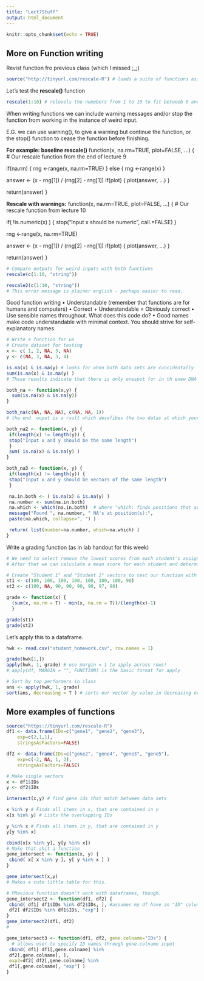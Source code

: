 ```yaml
---
title: "Lect7Stuff"
output: html_document
---
```


```r
knitr::opts_chunk$set(echo = TRUE)
```
## More on Function writing

Revist function fro previous class (which I missed ;_;)

```r
source("http://tinyurl.com/rescale-R") # loads a suite of functions associated with "Rescale", from the internets
```

Let's test the **rescale()** function

```r
rescale(1:10) # relevels the numebers from 1 to 10 to fit betweeb 0 and 1. 
```

When writing functions we can include warning messages and/or stop the function from working in the instance of weird input.

E.G. we can use warning(), to give a warning but continue the function, or the stop() function to cease the function before finishing. 

**For example: baseline rescale()**
function(x, na.rm=TRUE, plot=FALSE, ...) {
  # Our rescale function from the end of lecture 9

  if(na.rm) {
    rng <-range(x, na.rm=TRUE)
  } else {
    rng <-range(x)
  }

  answer <- (x - rng[1]) / (rng[2] - rng[1])
  if(plot) { 
    plot(answer, ...) 
  }

  return(answer)
}

**Rescale with warnings:**
function(x, na.rm=TRUE, plot=FALSE, ...) {
  # Our rescale function from lecture 10

  if( !is.numeric(x) ) {
    stop("Input x should be numeric", call.=FALSE)
  }
  
  rng <-range(x, na.rm=TRUE)

  answer <- (x - rng[1]) / (rng[2] - rng[1])
  if(plot) { 
    plot(answer, ...) 
  }

  return(answer)
}
```r
# Compare outputs for weird inputs with both functions
rescale(c(1:10, "string"))

```
```r
rescale2(c(1:10, "string"))
# This error message is plainer english - perhaps easier to read.
```

Good function writing
• Understandable (remember that functions are for humans
and computers)
• Correct + Understandable = Obviously correct
• Use sensible names throughout. What does this code do?
• Good names make code understandable with minimal
context. You should strive for self-explanatory names

```r
# Write a function for us
# Create dataset for testing
x <- c( 1, 2, NA, 3, NA) 
y <- c(NA, 3, NA, 3, 4)

```

```r
is.na(x) & is.na(y) # looks for when both data sets are cuncidentally
sum(is.na(x) & is.na(y) )
# These results indicate that there is only onespot for in th enew DNA where thei;r seuquences are the same.
```


```r

both_na <- function(x,y) {
  sum(is.na(x) & is.na(y))
}
```

```r
both_na(c(NA, NA, NA), c(NA, NA, 1))
# the end  ouput is a rsult which desxfibes the two datas at which your views on both platforms are the same. 
```

```r
both_na2 <- function(x, y) {
 if(length(x) != length(y)) {
 stop("Input x and y should be the same length")
 }
 sum( is.na(x) & is.na(y) )
}
```



```r
both_na3 <- function(x, y) {
 if(length(x) != length(y)) {
 stop("Input x and y should be vectors of the same length")
 }

 na.in.both <- ( is.na(x) & is.na(y) )
 na.number <- sum(na.in.both)
 na.which <- which(na.in.both)  # where "which: finds positions that are true to this statement.
 message("Found ", na.number, " NA's at position(s):",
 paste(na.which, collapse=", ") )

 return( list(number=na.number, which=na.which) )
}
```


Write a grading function (as in lab handout for this week)
```r
# We need to select remove the lowest scores from each student's assignments
# After that we can calculate a mean score for each student and determine if they have passed. 

# Create "Student 1" and "Student 2" vectors to test our function with
st1 <- c(100, 100, 100, 100, 100, 100, 100, 90)
st2 <- c(100, NA, 90, 90, 90, 90, 97, 80)

grade <- function(x) {
  (sum(x, na.rm = T) - min(x, na.rm = T))/(length(x)-1)
  }

grade(st1)
grade(st2)
```

Let's apply this to a dataframe.
```r
hwk <- read.csv("student_homework.csv", row.names = 1)

grade(hwk[1,])
apply(hwk, 1, grade) # use margin = 1 to apply across rows!
# apply(df, MARGIN = "", FUNCTION) is the basic format for apply

```
```r
# Sort by top performers in class
ans <- apply(hwk, 1, grade)
sort(ans, decreasing = T ) # sorts our vector by value in decreasing order
```

## More examples of functions

```r
source("https://tinyurl.com/rescale-R")
df1 <- data.frame(IDs=c("gene1", "gene2", "gene3"),
    exp=c(2,1,1),
    stringsAsFactors=FALSE)

df2 <- data.frame(IDs=c("gene2", "gene4", "gene3", "gene5"),
    exp=c(-2, NA, 1, 2),
    stringsAsFactors=FALSE)

# Make single vectors
x <- df1$IDs
y <- df2$IDs

intersect(x,y) # find gene ids that match between data sets

x %in% y # Finds all items in x, that are contained in y
x[x %in% y] # Lists the overlapping IDs

y %in% x # Finds all items in y, that are contained in y
y[y %in% x]

cbind(x[x %in% y], y[y %in% x])
# Make that shit a function
gene_intersect <- function(x, y) {
 cbind( x[ x %in% y ], y[ y %in% x ] )
}

gene_intersect(x,y)
# Makes a cute little table for this.
```

```r
# PRevious function doesn't work with dataframes, though.
gene_intersect2 <- function(df1, df2) {
 cbind( df1[ df1$IDs %in% df2$IDs, ], #assumes my df have an "ID" column
 df2[ df2$IDs %in% df1$IDs, "exp"] )
}
gene_intersect2(df1, df2)
# 

```
```r
gene_intersect3 <- function(df1, df2, gene.colname="IDs") {  
  # allows user to specify ID names through gene.colname input
 cbind( df1[ df1[,gene.colname] %in%
 df2[,gene.colname], ],
 exp2=df2[ df2[,gene.colname] %in%
 df1[,gene.colname], "exp"] )
}


```

